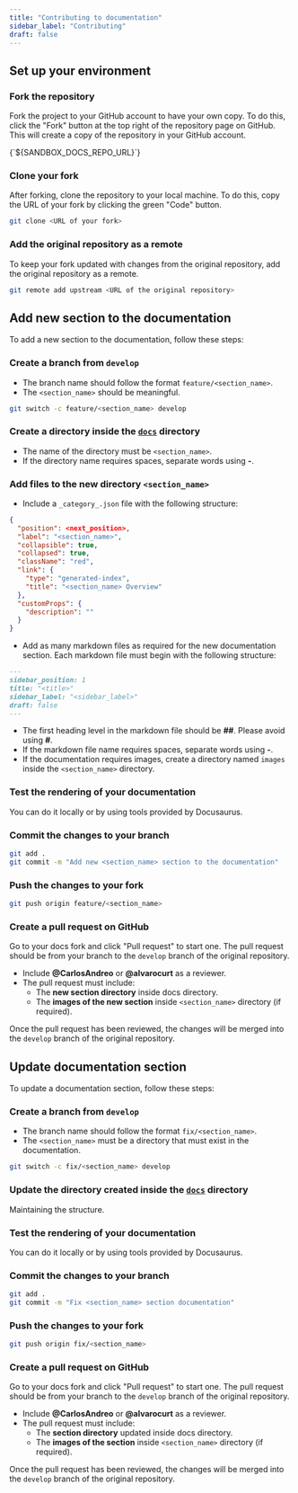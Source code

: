 ```yaml
---
title: "Contributing to documentation"
sidebar_label: "Contributing"
draft: false
---
```



## Set up your environment

### Fork the repository

Fork the project to your GitHub account to have your own copy. To do this, click the "Fork" button at the top right of the repository page on GitHub. This will create a copy of the repository in your GitHub account.

<CodeBlock>
  {`${SANDBOX_DOCS_REPO_URL}`}
</CodeBlock>

### Clone your fork

After forking, clone the repository to your local machine. To do this, copy the URL of your fork by clicking the green "Code" button.

```bash
git clone <URL of your fork>
```

### Add the original repository as a remote

To keep your fork updated with changes from the original repository, add the original repository as a remote.

```bash
git remote add upstream <URL of the original repository>
```

## Add new section to the documentation

To add a new section to the documentation, follow these steps:

### Create a branch from `develop`

- The branch name should follow the format `feature/<section_name>`.
- The `<section_name>` should be meaningful.

```bash
git switch -c feature/<section_name> develop
```

### Create a directory inside the [`docs`](./docs/) directory

- The name of the directory must be `<section_name>`.
- If the directory name requires spaces, separate words using **-**.

### Add files to the new directory `<section_name>`

- Include a `_category_.json` file with the following structure:

```json title="<section_name>/_category_.json"
{
  "position": <next_position>,
  "label": "<section_name>",
  "collapsible": true,
  "collapsed": true,
  "className": "red",
  "link": {
    "type": "generated-index",
    "title": "<section_name> Overview"
  },
  "customProps": {
    "description": ""
  }
}
```

- Add as many markdown files as required for the new documentation section. Each markdown file must begin with the following structure:

```markdown title="<section_name>/<file_name>.mdx"
---
sidebar_position: 1
title: "<title>"
sidebar_label: "<sidebar_label>"
draft: false
---
```

- The first heading level in the markdown file should be **##**. Please avoid using **#**.
- If the markdown file name requires spaces, separate words using **-**.
- If the documentation requires images, create a directory named `images` inside the `<section_name>` directory.

### Test the rendering of your documentation

You can do it locally or by using <Link to={DOCUSAURUS_PLAYGROUND}>tools</Link> provided by Docusaurus.

### Commit the changes to your branch

```bash
git add .
git commit -m "Add new <section_name> section to the documentation"
```

### Push the changes to your fork

```bash
git push origin feature/<section_name>
```

### Create a pull request on GitHub

Go to your docs fork and click "Pull request" to start one. The pull request should be from your branch to the `develop` branch of the original repository.

- Include **@CarlosAndreo** or **@alvarocurt** as a reviewer.
- The pull request must include:
  - The **new section directory** inside docs directory.
  - The **images of the new section** inside `<section_name>` directory (if required).

Once the pull request has been reviewed, the changes will be merged into the `develop` branch of the original repository.

## Update documentation section

To update a documentation section, follow these steps:

### Create a branch from `develop`

- The branch name should follow the format `fix/<section_name>`.
- The `<section_name>` must be a directory that must exist in the documentation.

```bash
git switch -c fix/<section_name> develop
```

### Update the directory created inside the [`docs`](./docs/) directory

Maintaining the structure.

### Test the rendering of your documentation

You can do it locally or by using <Link to={DOCUSAURUS_PLAYGROUND}>tools</Link> provided by Docusaurus.

### Commit the changes to your branch

```bash
git add .
git commit -m "Fix <section_name> section documentation"
```

### Push the changes to your fork

```bash
git push origin fix/<section_name>
```

### Create a pull request on GitHub

Go to your docs fork and click "Pull request" to start one. The pull request should be from your branch to the `develop` branch of the original repository.

- Include **@CarlosAndreo** or **@alvarocurt** as a reviewer.
- The pull request must include:
  - The **section directory** updated inside docs directory.
  - The **images of the section** inside `<section_name>` directory (if required).

Once the pull request has been reviewed, the changes will be merged into the `develop` branch of the original repository.
